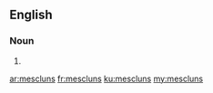 ==English==

===Noun===
{{head|en|noun plural form}}

# {{plural of|mesclun|lang=en}}

[[ar:mescluns]]
[[fr:mescluns]]
[[ku:mescluns]]
[[my:mescluns]]